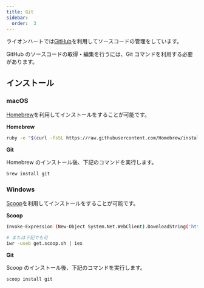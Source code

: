 ```yaml
---
title: Git
sidebar:
  order:  3
---
```


ライオンハートでは[GitHub](https://github.com)を利用してソースコードの管理をしています。

GitHub のソースコードの取得・編集を行うには、Git コマンドを利用する必要があります。

## インストール

### macOS

[Homebrew](https://brew.sh/)を利用してインストールをすることが可能です。

**Homebrew**

```bash
ruby -e "$(curl -fsSL https://raw.githubusercontent.com/Homebrew/install/master/install)"
```

**Git**

Homebrew のインストール後、下記のコマンドを実行します。

```bash
brew install git
```

### Windows

[Scoop](https://scoop.sh)を利用してインストールをすることが可能です。

**Scoop**

```bash
Invoke-Expression (New-Object System.Net.WebClient).DownloadString('https://get.scoop.sh')

# または下記でも可
iwr -useb get.scoop.sh | iex
```

**Git**

Scoop のインストール後、下記のコマンドを実行します。

```bash
scoop install git
```
